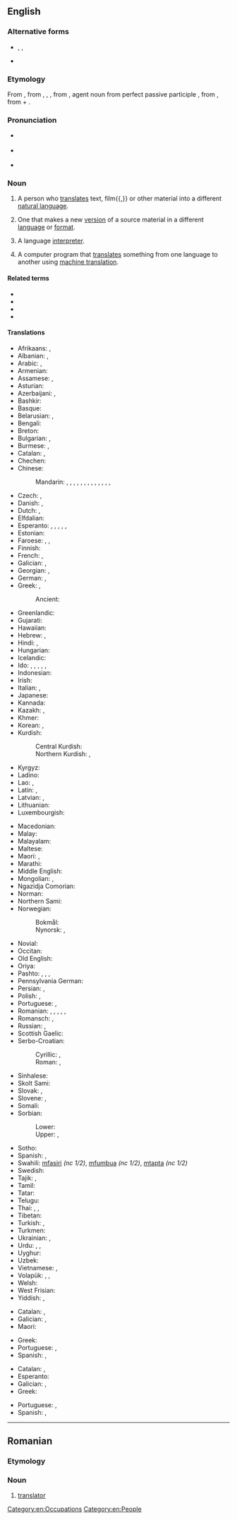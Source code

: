 ==English==

===Alternative forms===
* {{l|en|tr.}}, {{l|en|trans.}}, {{l|en|transl.}} {{qualifier|abbreviations}}
* {{l|en|translatour}} {{qualifier|obsolete}}

===Etymology===
{{root|en|ine-pro|*telh₂-}}
From {{inh|en|enm|translatour}}, from {{der|en|fro|translator}}, {{m|fro|translatour}}, {{m|fro|translateur}}, from {{der|en|la|trānslātor}}, agent noun from perfect passive participle {{m|la|trānslātus}}, from {{m|la|trānsferō||carry across}}, from {{m|la|trans||across, beyond}} + {{m|la|ferō||bear, carry}}.

===Pronunciation===
* {{a|GA}} {{IPA|en|/ˈtɹænzleɪtɚ/|/ˈtɹænsleɪtɚ/|/ˌtɹænzˈleɪtɚ/|[ˌtʰɹænzˈleɪtʰɚ]|[ˌtʰɹænzˈleɪɾɚ]|/ˌtɹænsˈleɪtɚ/}}
* {{a|UK}} {{IPA|en|/ˈtɹanzleɪtə/|/ˈtɹɑːnzleɪtə/}}
* {{audio|en|En-uk-translator.ogg|Audio (UK)}}

===Noun===
{{en-noun}}

# A person who [[translate]]s text, film{{,}} or other material into a different [[natural language]].
# {{lb|en|by extension}} One that makes a new [[version]] of a source material in a different [[language]] or [[format]].
# {{lb|en|proscribed}} A language [[interpreter]].
# A computer program that [[translate]]s something from one language to another using [[machine translation]].
#: {{synonyms|en|machine translator}}

====Related terms====
* {{l|en|transfer}}
* {{l|en|translate}}
* {{l|en|translation}}
* {{l|en|translatory}}

====Translations====
{{trans-top|someone who translates}}
* Afrikaans: {{t|af|vertaler}}, {{t|af|vertaalster}}
* Albanian: {{t+|sq|përkthyes|m}}, {{t+|sq|përkthyese|f}}
* Arabic: {{t|ar|مُتَرْجِم|m}}, {{t|ar|مُتَرْجِمَة|f}}
* Armenian: {{t+|hy|թարգմանիչ}}
* Assamese: {{t|as|ভাঙনি কৰোঁতা}}, {{t|as|অনুবাদক}}
* Asturian: {{t|ast|traductor}}
* Azerbaijani: {{t+|az|tərcüməçi}}, {{t|az|mütərcim}}
* Bashkir: {{t|ba|тәржемәсе|sc=Cyrl}}
* Basque: {{t|eu|itzultzaile}}
* Belarusian: {{t+|be|перакла́дчык|m|sc=Cyrl}}, {{t|be|перакла́дчыца|f|sc=Cyrl}}
* Bengali: {{t+|bn|অনুবাদক|sc=Beng}}
* Breton: {{t|br|troour}}
* Bulgarian: {{t+|bg|превода́ч|m}}, {{t+|bg|преводачка|f}}
* Burmese: {{t+|my|ဘာသာပြန်|sc=Mymr}}, {{t|my|ဘာသာပြန်သူ}}
* Catalan: {{t+|ca|traductor|m}}, {{t+|ca|traductora|f}}
* Chechen: {{t|ce|гочдархо}}
* Chinese:
*: Mandarin: {{t+|cmn|譯者|sc=Hani}}, {{t+|cmn|译者|tr=yìzhě|sc=Hani}}, {{t+|cmn|譯員|sc=Hani}}, {{t+|cmn|译员|tr=yìyuán|sc=Hani}}, {{t+|cmn|翻譯|sc=Hani}}, {{t+|cmn|翻译|tr=fānyì|sc=Hani}}, {{t+|cmn|翻譯員|sc=Hani}}, {{t+|cmn|翻译员|tr=fānyìyuán|sc=Hani}}, {{t+|cmn|翻譯者|sc=Hani}}, {{t+|cmn|翻译者|tr=fānyìzhě|sc=Hani}}, {{t+|cmn|翻譯家|sc=Hani}}, {{t+|cmn|翻译家|tr=fānyìjiā|sc=Hani}}, {{t+|cmn|翻譯官|sc=Hani}}, {{t+|cmn|翻译官|tr=fānyìguān|sc=Hani}}
* Czech: {{t+|cs|překladatel|m}}, {{t|cs|překladatelka|f}}
* Danish: {{t|da|oversætter|c}}, {{t+|da|tolk|c}} {{q|interpreter}}
* Dutch: {{t+|nl|vertaler|m}}, {{t+|nl|vertaalster|f}}
* Elfdalian: {{t|ovd|yvyrsetter|m}}
* Esperanto: {{q|♂♀, professional}} {{t|eo|tradukisto}}, {{q|♂}} {{t|eo|virtradukisto}}, {{q|♀}} {{t|eo|tradukistino}}, {{q|♂♀}} {{t|eo|tradukanto}}, {{q|♂}} {{t|eo|virtradukanto}}, {{q|♀}} {{t|eo|tradukantino}}
* Estonian: {{t|et|tõlk}}
* Faroese: {{t|fo|týðari|m}}, {{t|fo|tolkur|m}}, {{t|fo|umsetari|m}}
* Finnish: {{t+|fi|kääntäjä}}
* French: {{t+|fr|traducteur|m}}, {{t+|fr|traductrice|f}}
* Galician: {{t+|gl|tradutor|m}}, {{t|gl|tradutora|f}}
* Georgian: {{t|ka|მთარგმნელი}}, {{t|ka|თარჯიმანი}}
* German: {{t+|de|Übersetzer|m}}, {{t+|de|Übersetzerin|f}}
* Greek: {{t+|el|μεταφραστής|m}}, {{t+|el|μεταφράστρια|f}}
*: Ancient: {{t|grc|μεταφραστής|m}}
* Greenlandic: {{t|kl|nutserisoq}}
* Gujarati: {{t|gu|અનુવાદક}}
* Hawaiian: {{t|haw|mea unuhi}}
* Hebrew: {{t+|he|מְתַרְגֵּם|m|tr=metargém}}, {{t|he|מְתַרְגֶּמֶת|f|tr=metargémet}}
* Hindi: {{t+|hi|अनुवादक|m}}, {{t|hi|भाषांतरकार|m|sc=Deva}}
* Hungarian: {{t+|hu|fordító}}
* Icelandic: {{t+|is|þýðandi|m}}
* Ido: {{q|♂♀, professional}} {{t+|io|tradukisto}}, {{q|♂}} {{t|io|tradukistulo}}, {{q|♀}} {{t|io|tradukistino}}, {{q|♂♀}} {{t+|io|tradukanto}}, {{q|♂}} {{t|io|tradukantulo}}, {{q|♀}} {{t|io|tradukantino}}
* Indonesian: {{t+|id|penerjemah}}
* Irish: {{t|ga|aistritheoir|m}}
* Italian: {{t+|it|traduttore|m}}, {{t+|it|traduttrice|f}}
* Japanese: {{t|ja|翻訳者|tr=ほんやくしゃ, hon'yakusha}}
* Kannada: {{t+|kn|ಅನುವಾದಕ}}
* Kazakh: {{t|kk|аударушы|sc=Cyrl}}, {{t|kk|аудармашы|sc=Cyrl}}
* Khmer: {{t|km|អ្នកបកប្រែ}}
* Korean: {{t|ko|번역자}}, {{t+|ko|번역가}}
* Kurdish:
*: Central Kurdish: {{t+|ckb|وەرگێڕ}}
*: Northern Kurdish: {{t+|kmr|wergêr}}, {{t+|kmr|terciman}}
* Kyrgyz: {{t+|ky|котормочу|sc=Cyrl}}
* Ladino: {{t|lad|terdjuman|m}}
* Lao: {{t|lo|ຜູ້ແປ}}, {{t|lo|ນາຍພາສາ}}
* Latin: {{t|la|interpres|m|f}}, {{t+|la|trānslātor|m}}
* Latvian: {{t|lv|tulkotājs|m}}, {{t|lv|tulkotāja|f}}
* Lithuanian: {{t|lt|vertėjas|m}}
* Luxembourgish: {{t|lb|Iwwersetzer|m}}
{{trans-mid}}
* Macedonian: {{t|mk|преведувач|m}}
* Malay: {{t+|ms|penterjemah}}
* Malayalam: {{t|ml|വിവര്ത്തകന്}}
* Maltese: {{t|mt|traduttur|m}}
* Maori: {{t|mi|kaiwhiringa reo}}, {{t|mi|kaiwhakamāori}}
* Marathi: {{t|mr|अनुवादक}}
* Middle English: {{t|enm|translatour}}
* Mongolian: {{t+|mn|орчуулагч|sc=Cyrl}}, {{t|mn|хөрвүүлэгч|sc=Cyrl}}
* Ngazidja Comorian: {{t|zdj|mtafsiri|c1|c2}}
* Norman: {{t|nrf|traducteux|m}}
* Northern Sami: {{t|se|jorgaleaddji}}
* Norwegian:
*: Bokmål: {{t|nb|oversetter|m}}
*: Nynorsk: {{t|nn|omsetjar|m}}, {{t|nn|omsettar|m}}
* Novial: {{t|nov|traduktere}}
* Occitan: {{t+|oc|traductor}}
* Old English: {{t|ang|wealhstod|m}}
* Oriya: {{t|or|ଅନୁବାଦକ}}
* Pashto: {{t+|ps|ترجمان|m|tr=tarǰomãn}}, {{t|ps|مترجم|m|tr=motaraǰém}}, {{t+|ps|ژباړن|m|tr=žbāṛán}}, {{t+|ps|ژباړونکی|m|tr=žbāṛúnkay}}
* Pennsylvania German: {{t|pdc|Iwwersetzer|m}}
* Persian: {{t|fa|ترگمان|tr=targomân}}, {{t+|fa|مترجم|tr=motarjem}}
* Polish: {{t+|pl|tłumacz|m}}, {{t+|pl|tłumaczka|f}}
* Portuguese: {{t+|pt|tradutor|m}}, {{t|pt|tradutora|f}}
* Romanian: {{t+|ro|traducător|m}}, {{t+|ro|traducătoare|f}}, {{t+|ro|interpret|m}}, {{t+|ro|interpretă|f}}, {{t+|ro|translator|m}}, {{t+|ro|translatoare|f}}
* Romansch: {{t|rm|translatur|m}}, {{t|rm|translatura|f}}
* Russian: {{t+|ru|перево́дчик|m}}, {{t+|ru|перево́дчица|f}}
* Scottish Gaelic: {{t|gd|eadar-theangair|m}}
* Serbo-Croatian:
*: Cyrillic: {{t|sh|преводилац|m|sc=Cyrl}}, {{t|sh|преводитељ|m|sc=Cyrl}}
*: Roman: {{t+|sh|prevodilac|m}}, {{t+|sh|prevoditelj|m}}
* Sinhalese: {{t|si|පරිවර්තක}}
* Skolt Sami: {{l|sms|ǩiõlljåårǧlõʹtti}}
* Slovak: {{t|sk|prekladateľ|m}}, {{t|sk|prekladateľka|f}}
* Slovene: {{t+|sl|prevajalec|m}}, {{t|sl|prevajalka|f}}
* Somali: {{t|so|turjume}}
* Sorbian:
*: Lower: {{t|dsb|pśełožowaŕ|m}}
*: Upper: {{t|hsb|přełožowar|m}}, {{t|hsb|přełožer|m}}
* Sotho: {{t|st|mofetoledi}}
* Spanish: {{t+|es|traductor|m}}, {{t+|es|traductora|f}}
* Swahili: [[mfasiri]] ''(nc 1/2)'', [[mfumbua]] ''(nc 1/2)'', [[mtapta]] ''(nc 1/2)''
* Swedish: {{t+|sv|översättare|c}}
* Tajik: {{t|tg|тарҷумон|sc=Cyrl}}, {{t|tg|мутарҷим|sc=Cyrl}}
* Tamil: {{t|ta|மொழிபெயர்ப்பாளர்}}
* Tatar: {{t+|tt|тәрҗемәче|sc=Cyrl}}
* Telugu: {{t+|te|అనువాదకుడు|sc=Telu}}
* Thai: {{t|th|ผู้แปล}}, {{t|th|นักแปล}}, {{t+|th|ล่าม}}
* Tibetan: {{t|bo|སྐད་སྒྱུར}}
* Turkish: {{t+|tr|çevirmen}}, {{t+|tr|tercüman}}
* Turkmen: {{t|tk|terjimeçi}}
* Ukrainian: {{t|uk|переклада́ч|m}}, {{t|uk|переклада́чка|f}}
* Urdu: {{t|ur|مترجم|m|tr=mutarjim}}, {{t|ur|ترجمان|m|tr=tarjumān}}, {{t|ur|انوادک|m|tr=anuvādak}}
* Uyghur: {{t|ug|تەرجىمان}}
* Uzbek: {{t+|uz|tarjimon}}
* Vietnamese: {{t+|vi|thông dịch viên}}, {{t|vi|dịch gỉa }}
* Volapük: {{q|♂♀}} {{t+|vo|tradutan}}, {{q|♂}} {{t|vo|hitradutan}}, {{q|♀}} {{t|vo|jitradutan}}
* Welsh: {{t+|cy|cyfieithydd}}
* West Frisian: {{t|fy|oersetter|m}}
* Yiddish: {{t|yi|איבערזעצער|m}}, {{t|yi|איבערזעצערין|f}}
{{trans-bottom}}

{{trans-top|language interpreter}}
* Catalan: {{t+|ca|traductor|m}}, {{t+|ca|traductora|f}} {{q|proscribed}}
* Galician: {{t+|gl|tradutor|m}}, {{t|gl|tradutora|f}} {{q|proscribed}}
* Maori: {{t|mi|kaiwhakawhiti reo}}
{{trans-mid}}
* Greek: {{t+|el|μεταφραστής|m}}
* Portuguese: {{t+|pt|tradutor|m}}, {{t|pt|tradutora|f}} {{q|proscribed}}
* Spanish: {{t+|es|traductor|m}}, {{t+|es|traductora|f}} {{q|proscribed}}
{{trans-bottom}}

{{trans-top|machine translator}}
* Catalan: {{t+|ca|traductor|m}}, {{t+|ca|traductora|f}}
* Esperanto: {{t+|eo|tradukilo}}
* Galician: {{t+|gl|tradutor|m}}, {{t|gl|tradutora|f}}
* Greek: {{t|el|μηχανικός μεταφραστής|m}}
{{trans-mid}}
* Portuguese: {{t+|pt|tradutor|m}}, {{t|pt|tradutora|f}}
* Spanish: {{t+|es|traductor|m}}, {{t+|es|traductora|f}}
{{trans-bottom}}

[[Category:en:Occupations]]
[[Category:en:People]]

----

==Romanian==

===Etymology===
{{rfe|ro}}

===Noun===
{{ro-noun|m|translatori|f=translatoare}}

# {{rfclarify|ro}} [[#English|translator]]